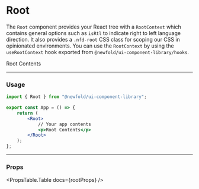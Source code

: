 
# Root
The `Root` component provides your React tree with a `RootContext` which contains general
options such as `isRtl` to indicate right to left language direction. It also provides a
`.nfd-root` CSS class for scoping our CSS in opinionated environments. You can use the
`RootContext` by using the `useRootContext` hook exported from `@newfold/ui-component-library/hooks`.

<NewfoldRoot>
    <p>Root Contents</p>
</NewfoldRoot>

---
### Usage
```jsx title="/src/App.js"
import { Root } from "@newfold/ui-component-library";

export const App = () => {
    return (
        <Root>
            // Your app contents
            <p>Root Contents</p>
        </Root>
    );
};
```

---
### Props
<PropsTable.Table docs={rootProps} />

